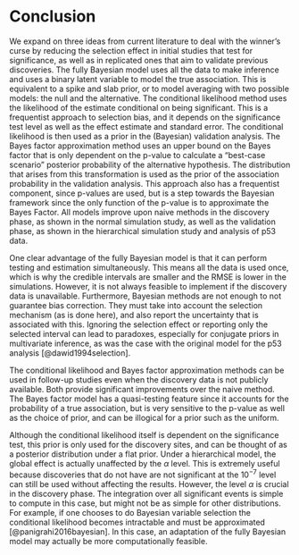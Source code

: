 # Conclusion

We expand on three ideas from current literature to deal with the winner's curse by reducing the selection effect in initial studies that test for significance, as well as in replicated ones that aim to validate previous discoveries. The fully Bayesian model uses all the data to make inference and uses a binary latent variable to model the true association. This is equivalent to a spike and slab prior, or to model averaging with two possible models: the null and the alternative.  The conditional likelihood method uses the likelihood of the estimate conditional on being significant. This is a frequentist approach to selection bias, and it depends on the significance test level as well as the effect estimate and standard error. The conditional likelihood is then used as a prior in the (Bayesian) validation analysis. The Bayes factor approximation method uses an upper bound on the Bayes factor that is only dependent on the p-value to calculate a "best-case scenario" posterior probability of the alternative hypothesis. The distribution that arises from this transformation is used as the prior of the association probability in the validation analysis. This approach also has a frequentist component, since p-values are used, but is a step towards the Bayesian framework since the only function of the p-value is to approximate the Bayes Factor. All models improve upon naive methods in the discovery phase, as shown in the normal simulation study, as well as the validation phase, as shown in the hierarchical simulation study and analysis of p53 data.

One clear advantage of the fully Bayesian model is that it can perform testing and estimation simultaneously. This means all the data is used once, which is why the credible intervals are smaller and the RMSE is lower in the simulations. However, it is not always feasible to implement if the discovery data is unavailable. Furthermore, Bayesian methods are not enough to not guarantee bias correction. They must take into account the selection mechanism (as is done here), and also report the uncertainty that is associated with this. Ignoring the selection effect or reporting only the selected interval can lead to paradoxes, especially for conjugate priors in multivariate inference, as was the case with the original model for the p53 analysis [@dawid1994selection].

The conditional likelihood and Bayes factor approximation methods can be used in follow-up studies even when the discovery data is not publicly available. Both provide significant improvements over the naive method. The Bayes factor model has a quasi-testing feature since it accounts for the probability of a true association, but is very sensitive to the p-value as well as the choice of prior, and can be illogical for a prior such as the uniform.

Although the conditional likelihood itself is dependent on the significance test, this prior is only used for the discovery sites, and can be thought of as a posterior distribution under a flat prior. Under a hierarchical model, the global effect is actually unaffected by the $\alpha$ level. This is extremely useful because discoveries that do not have are not significant at the $10^{-7}$ level can still be used without affecting the results. However, the level $\alpha$ is crucial in the discovery phase. The integration over all significant events is simple to compute in this case, but might not be as simple for other distributions. For example, if one chooses to do Bayesian variable selection the conditional likelihood becomes intractable and must be approximated [@panigrahi2016bayesian]. In this case, an adaptation of the fully Bayesian model may actually be more computationally feasible.
